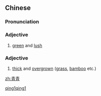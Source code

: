 ==Chinese==
{{zh-forms}}

===Pronunciation===
{{zh-pron
|m=qīngqīng
|h=pfs=chhiâng-chhiâng
|cat=a,a
}}

===Adjective===
{{zh-adj}}

# {{lb|zh|literary}} [[green]] and [[lush]]

===Adjective===
{{zh-adj}}

# {{lb|zh|literary}} [[thick]] and [[overgrown]] ([[grass]], [[bamboo]] etc.)

[[Category:Mandarin literary terms|qing1qing1]]

[[zh:青青]]